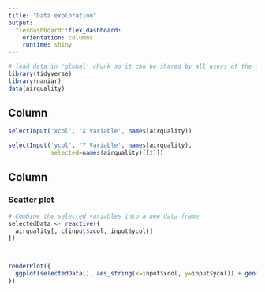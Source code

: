 ```yaml
---
title: "Data exploration"
output: 
  flexdashboard::flex_dashboard:
    orientation: columns
    runtime: shiny
---
```

  

```r
# load data in 'global' chunk so it can be shared by all users of the dashboard
library(tidyverse)
library(naniar)
data(airquality)
```


Column {.sidebar}
-----------------------------------------------------------------------
  
```r
selectInput('xcol', 'X Variable', names(airquality))

selectInput('ycol', 'Y Variable', names(airquality),
            selected=names(airquality)[[2]])
```

Column
-----------------------------------------------------------------------
  
### Scatter plot
  
```r
# Combine the selected variables into a new data frame
selectedData <- reactive({
  airquality[, c(input$xcol, input$ycol)] 
})



renderPlot({
  ggplot(selectedData(), aes_string(x=input$xcol, y=input$ycol)) + geom_point()
})
```

